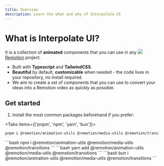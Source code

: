 ```yaml
---
title: Overview
description: Learn the what and why of Interpolate UI
---
```





# What is <span className="text-[#9ECBFF] font-bold">Interpolate UI?</span>

It is a collection of **animated** components that you can use in any <a href="https://remotion.dev" referrerPolicy="no-referrer" target="_blank" rel="noopener noreferrer" className="font-bold leading-[0.4]"> <img src="https://github.com/remotion-dev/brand/raw/main/withouttitle/element-0.png" className="!h-4 inline-block w-4 aspect-square" /> Remotion</a> project.

- Built with **Typescript** and **TailwindCSS**.
- **Beautiful** by default, **customizable** when needed - the code lives in your repository, no install required.
- We aim to create a set of components that you can use to convert your ideas into a Remotion video as quickly as possible.

## Get started

1. Install the most common packages beforehand if you prefer:

<Tabs items={['pnpm', 'npm', 'yarn', 'bun']}>
  <Tab value="pnpm">
```bash
pnpm i @remotion/animation-utils @remotion/media-utils @remotion/transitions
```
  </Tab>
  <Tab value="npm">
```bash
npm i @remotion/animation-utils @remotion/media-utils @remotion/transitions
```
  </Tab>
  <Tab value="yarn">
```bash
yarn add @remotion/animation-utils @remotion/media-utils @remotion/transitions
```
  </Tab>
  <Tab value="bun">
```bash
bun i @remotion/animation-utils @remotion/media-utils @remotion/transitions
```
  </Tab>
</Tabs>

<br/>
<Cards>
  <Card title="Learn more about Next.js" href="https://nextjs.org/docs" />
  <Card title="Learn more about Fumadocs" href="https://fumadocs.vercel.app" />
</Cards>
